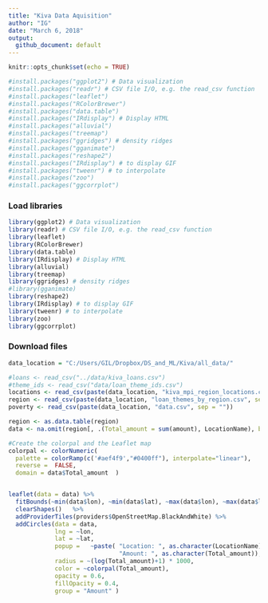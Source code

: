 ---
title: "Kiva Data Aquisition"
author: "IG"
date: "March 6, 2018"
output:
  github_document: default
---

```{r setup, include=FALSE}
knitr::opts_chunk$set(echo = TRUE)
```

```{r}
#install.packages("ggplot2") # Data visualization
#install.packages("readr") # CSV file I/O, e.g. the read_csv function
#install.packages("leaflet")
#install.packages("RColorBrewer")
#install.packages("data.table")
#install.packages("IRdisplay") # Display HTML
#install.packages("alluvial")
#install.packages("treemap")
#install.packages("ggridges") # density ridges
#install.packages("gganimate")
#install.packages("reshape2")
#install.packages("IRdisplay") # to display GIF
#install.packages("tweenr") # to interpolate
#install.packages("zoo")
#install.packages("ggcorrplot")
```

### Load libraries
```{r}
library(ggplot2) # Data visualization
library(readr) # CSV file I/O, e.g. the read_csv function
library(leaflet)
library(RColorBrewer)
library(data.table)
library(IRdisplay) # Display HTML
library(alluvial)
library(treemap)
library(ggridges) # density ridges
#library(gganimate)
library(reshape2)
library(IRdisplay) # to display GIF
library(tweenr) # to interpolate
library(zoo)
library(ggcorrplot)
```

### Download files
```{r}

data_location = "C:/Users/GIL/Dropbox/DS_and_ML/Kiva/all_data/"

#loans <- read_csv("../data/kiva_loans.csv")
#theme_ids <- read_csv("data/loan_theme_ids.csv")
locations <- read_csv(paste(data_location, "kiva_mpi_region_locations.csv", sep = ""))
region <- read_csv(paste(data_location, "loan_themes_by_region.csv", sep = ""))
poverty <- read_csv(paste(data_location, "data.csv", sep = ""))
```

```{r}
region <- as.data.table(region)
data <- na.omit(region[, .(Total_amount = sum(amount), LocationName), by=list(lat, lon)])

#Create the colorpal and the Leaflet map
colorpal <- colorNumeric(
  palette = colorRamp(c('#aef4f9',"#0400ff"), interpolate="linear"),
  reverse =  FALSE,
  domain = data$Total_amount  )


leaflet(data = data) %>% 
  fitBounds(~min(data$lon), ~min(data$lat), ~max(data$lon), ~max(data$lat))  %>% 
  clearShapes()   %>%
  addProviderTiles(providers$OpenStreetMap.BlackAndWhite) %>%
  addCircles(data = data,
             lng = ~lon,
             lat = ~lat,
             popup =   ~paste( "Location: ", as.character(LocationName), 
                               "Amount: ", as.character(Total_amount)),
             radius = ~(log(Total_amount)+1) * 1000,
             color = ~colorpal(Total_amount),
             opacity = 0.6,
             fillOpacity = 0.4, 
             group = "Amount" ) 
	
```


